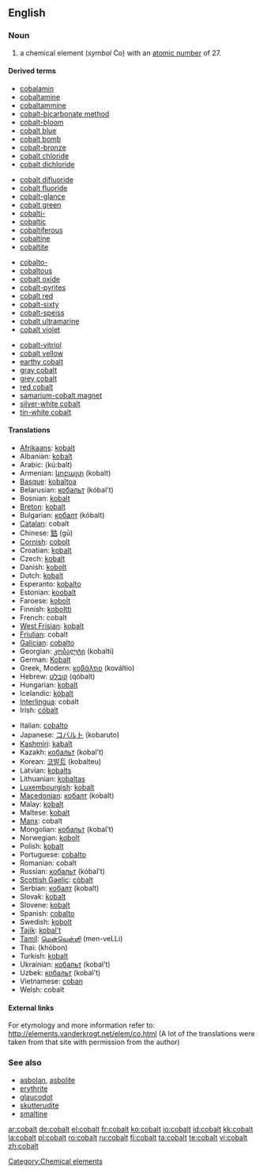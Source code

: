 ==English==

{{elements|Co|iron|Fe|nickel|Ni}}

===Noun===
{{en-noun|-}}
{{wikipedia}}

# a chemical element (''symbol'' Co) with an [[atomic number]] of 27.

====Derived terms====
{{rel-top4|terms derived from cobalt}}
* [[cobalamin]]
* [[cobaltamine]]
* [[cobaltammine]]
* [[cobalt-bicarbonate method]]
* [[cobalt-bloom]]
* [[cobalt blue]]
* [[cobalt bomb]]
* [[cobalt-bronze]]
* [[cobalt chloride]]
* [[cobalt dichloride]]
{{rel-mid4}}
* [[cobalt difluoride]]
* [[cobalt fluoride]]
* [[cobalt-glance]]
* [[cobalt green]]
* [[cobalti-]]
* [[cobaltic]]
* [[cobaltiferous]]
* [[cobaltine]]
* [[cobaltite]]
{{rel-mid4}}
* [[cobalto-]]
* [[cobaltous]]
* [[cobalt oxide]]
* [[cobalt-pyrites]]
* [[cobalt red]]
* [[cobalt-sixty]]
* [[cobalt-speiss]]
* [[cobalt ultramarine]]
* [[cobalt violet]]
{{rel-mid4}}
* [[cobalt-vitriol]]
* [[cobalt yellow]]
* [[earthy cobalt]]
* [[gray cobalt]]
* [[grey cobalt]]
* [[red cobalt]]
* [[samarium-cobalt magnet]]
* [[silver-white cobalt]]
* [[tin-white cobalt]]
{{rel-bottom}}

====Translations====
{{trans-top|element}}
* [[Afrikaans]]: [[kobalt]]
* Albanian: [[kobalt]]
* Arabic: {{ARchar|[[كوبلت]]}} (kú:balt)
* Armenian: [[կոբալտ]] (kobalt)
* [[Basque]]: [[kobaltoa]]
* Belarusian: [[кобальт]] (kóbal’t) {{m}}
* Bosnian: [[kobalt]]
* [[Breton]]: [[kobalt]] {{m}}
* Bulgarian: [[кобалт]] (kóbalt) {{m}}
* [[Catalan]]: cobalt
* Chinese: [[鈷]] (gū)
* [[Cornish]]: [[cobolt]]
* Croatian: [[kobalt]]
* Czech: [[kobalt]] {{m}}
* Danish: [[kobolt]]
* Dutch: [[kobalt]] {{n}}
* Esperanto: [[kobalto]]
* Estonian: [[koobalt]]
* Faroese: [[kobolt]]
* Finnish: [[koboltti]]
* French: cobalt {{m}}
* [[West Frisian]]: [[kobalt]]
* [[Friulian]]: cobalt
* [[Galician]]: [[cobalto]]
* Georgian: [[კობალტი]] (kobalti)
* German: [[Kobalt]] {{n}}
* Greek, Modern: [[κοβάλτιο]] (kováltio) {{n}}
* Hebrew: [[קובלט]] (qóbalt)
* Hungarian: [[kobalt]]
* Icelandic: [[kóbalt]]
* [[Interlingua]]: cobalt
* Irish: [[cóbalt]]
{{trans-mid}}
* Italian: [[cobalto]] {{m}}
* Japanese: [[コバルト]] (kobaruto)
* [[Kashmiri]]: [[kabalt]]
* Kazakh: [[кобальт]] (kobal’t)
* Korean: [[코발트]] (kobalteu)
* Latvian: [[kobalts]] {{m}}
* Lithuanian: [[kobaltas]]
* [[Luxembourgish]]: [[kobalt]]
* [[Macedonian]]: [[кобалт]] (kobalt) {{m}}
* Malay: [[kobalt]]
* Maltese: [[kobalt]]
* [[Manx]]: cobalt
* Mongolian: [[кобальт]] (kobal’t) {{m}}
* Norwegian: [[kobolt]]
* Polish: [[kobalt]] {{m}}
* Portuguese: [[cobalto]] {{m}}
* Romanian: cobalt {{n}}
* Russian: [[кобальт]] (kóbal’t) {{m}}
* [[Scottish Gaelic]]: [[còbalt]]
* Serbian: [[кобалт]] (kobalt) {{m}}
* Slovak: [[kobalt]]
* Slovene: [[kobalt]]
* Spanish: [[cobalto]] {{m}}
* Swedish: [[kobolt]]
* [[Tajik]]: [[kobal't]]
* [[Tamil]]: [[மென்வெள்ளி]] (men-veLLi)
* Thai: {{THchar|[[โคบอลต์]]}} (khōbon)
* Turkish: [[kobalt]]
* Ukrainian: [[кобальт]] (kobal’t) {{m}}
* Uzbek: [[кобальт]] (kobal’t)
* Vietnamese: [[coban]]
* Welsh: cobalt
{{trans-bottom}}

====External links====
For etymology and more information refer to:
http://elements.vanderkrogt.net/elem/co.html
(A lot of the translations were taken from that site with permission from the author)

===See also===
* [[asbolan]], [[asbolite]]
* [[erythrite]]
* [[glaucodot]]
* [[skutterudite]]
* [[smaltine]]

[[Category:Chemical elements]]

[[ar:cobalt]]
[[de:cobalt]]
[[el:cobalt]]
[[fr:cobalt]]
[[ko:cobalt]]
[[io:cobalt]]
[[id:cobalt]]
[[kk:cobalt]]
[[la:cobalt]]
[[pl:cobalt]]
[[ro:cobalt]]
[[ru:cobalt]]
[[fi:cobalt]]
[[ta:cobalt]]
[[te:cobalt]]
[[vi:cobalt]]
[[zh:cobalt]]